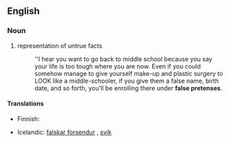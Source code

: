 ==English==

===Noun===
{{en-noun|head=[[false]] [[pretense]]}}

# representation of untrue facts
#: <!--This is DAMN long. Is it a quote or something?-->''I hear you want to go back to middle school because you say your life is too tough where you are now. Even if you could somehow manage to give yourself make-up and plastic surgery to LOOK like a middle-schooler, if you give them a false name, birth date, and so forth, you'll be enrolling there under '''false pretenses'''.

====Translations====
{{trans-top|representation of untrue facts}}
* Finnish: {{t-|fi|väärä peruste}}
{{trans-mid}}
*Icelandic: [[falskar forsendur]] {{f-p}}, [[svik]] {{n-p}}
{{trans-bottom}}
